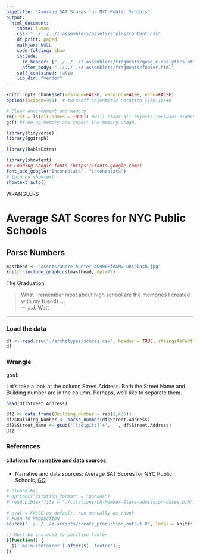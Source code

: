 ```yaml
---
pagetitle: "Average SAT Scores for NYC Public Schools"
output: 
  html_document:
    theme: lumen
    css: "../../../z-assemblers/assets/styles/content.css"
    df_print: paged
    mathjax: NULL
    code_folding: show
    include:
      in_header: ["../../../z-assemblers/fragments/google-analytics.html", "../../../z-assemblers/fragments/header.html"]
      after_body: "../../../z-assemblers/fragments/footer.html"
    self_contained: false
    lib_dir: "vendor"
---
```


```r

knitr::opts_chunk$set(message=FALSE, warning=FALSE, echo=FALSE)
options(scipen=999)  # turn-off scientific notation like 1e+48

# Clear environment and memory
rm(list = ls(all.names = TRUE)) #will clear all objects includes hidden objects.
gc() #free up memory and report the memory usage.

library(tidyverse)
library(ggiraph)

library(kableExtra)

library(showtext)
## Loading Google fonts (https://fonts.google.com/)
font_add_google("Inconsolata", "inconsolata")
# turn on showtext
showtext_auto()

```

<div class="activity">
WRANGLERS  
</div>

# Average SAT Scores for NYC Public Schools
## Parse Numbers

```r

masthead <- "assets/andre-hunter-AQ908FfdAMw-unsplash.jpg"
knitr::include_graphics(masthead, dpi=72)

```

<div class="figure-text">The Graduation</div>

> What I remember most about high school are the memories I created with my friends....\
--- J.J. Watt\

***

### Load the data

```r

df <- read.csv('./archetypes/scores.csv', header = TRUE, stringsAsFactors = FALSE)
df
```
### Wrangle
<kbd> gsub </kbd>

Let's take a look at the column Street.Address. Both the Street Name and Building number are in the column. Perhaps, we'll like to separate them. 

```r

head(df$Street.Address)
```


```r
df2 <- data.frame(Building_Number = rep(1,435))
df2$Building_Number <- parse_number(df$Street.Address)
df2$Street_Name <- gsub('[[:digit:]]+', '', df$Street.Address)
df2

```

### References
#### citations for narrative and data sources
* Narrative and data sources: Average SAT Scores for NYC Public Schools, [GO](https://www.kaggle.com/nycopendata/high-schools){target="_blank"}

```r

# cleanbib()
# options("citation_format" = "pandoc")
# read.bibtex(file = "./citations/UN-Member-State-admission-dates.bib")

```


```r

# eval = FALSE as default; run manually as chunk
# PUSH TO PRODUCTION
source("../../../z-scripts/create_production_output.R", local = knitr::knit_global())

```


```js

// Must be included to position footer
$(function() {
  $('.main-container').after($('.footer'));
})

```

